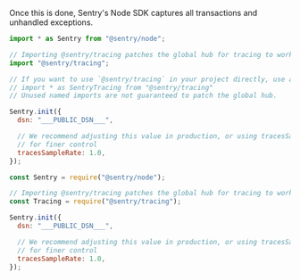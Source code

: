 Once this is done, Sentry's Node SDK captures all transactions and unhandled exceptions.

```javascript {tabTitle:ESM}
import * as Sentry from "@sentry/node";

// Importing @sentry/tracing patches the global hub for tracing to work.
import "@sentry/tracing";

// If you want to use `@sentry/tracing` in your project directly, use a named import instead:
// import * as SentryTracing from "@sentry/tracing"
// Unused named imports are not guaranteed to patch the global hub.

Sentry.init({
  dsn: "___PUBLIC_DSN___",

  // We recommend adjusting this value in production, or using tracesSampler
  // for finer control
  tracesSampleRate: 1.0,
});
```

```javascript {tabTitle:CommonJS}
const Sentry = require("@sentry/node");

// Importing @sentry/tracing patches the global hub for tracing to work.
const Tracing = require("@sentry/tracing");

Sentry.init({
  dsn: "___PUBLIC_DSN___",

  // We recommend adjusting this value in production, or using tracesSampler
  // for finer control
  tracesSampleRate: 1.0,
});
```
